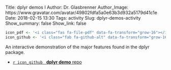 Title: <span class="monospace">dplyr</span> demos I
Author: Dr. Glasbrenner
Author_Image: https://www.gravatar.com/avatar/49802fdfa5a0e63b3d932a5179d41c1e
Date: 2018-02-15 13:30
Tags: activity
Slug: dplyr-demos-activity
Show_summary: false
Show_link: false

```r
icon_pdf <- '<i class="fas fa-file-pdf" data-fa-transform="grow-16"></i>&nbsp;'
icon_github <- '<i class="fab fa-github-alt" data-fa-transform="grow-16"></i>&nbsp;'
```

An interactive demonstration of the major features found in the [dplyr]{.monospace} package.

::: {.no-bullets}

*   [`r icon_github` &nbsp; [**dplyr demo** repo]{.card-downloads-format}][github-classroom-repo]

:::

[github-classroom-repo]: https://classroom.github.com/a/xku1H3sP

